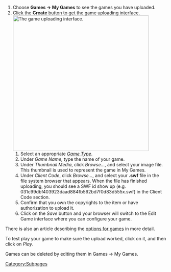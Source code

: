 #Choose '''Games &rarr; My Games''' to see the games you have uploaded.
#Click the '''Create''' button to get the game uploading interface. [[Image:Games-Create_Game.png|none|425px|thumb|The game uploading interface.]]
##Select an appropriate ''[[options for games#Game Type|Game Type]]''.
##Under ''Game Name'', type the name of your game.
##Under ''Thumbnail Media'', click ''Browse...'', and select your image file. This thumbnail is used to represent the game in My Games.
##Under ''Client Code'', click ''Browse...'', and select your '''.swf''' file in the file system browser that appears. When the file has finished uploading, you should see a SWF id show up (e.g. 031c99dbf403923daad884fb562bd7f0d83d555x.swf) in the Client Code section.
##Confirm that you own the copyrights to the item or have authorization to upload it. 
##Click on the ''Save'' button and your browser will switch to the Edit Game interface where you can configure your game.

There is also an article describing the [[options for games]] in more detail.

To test play your game to make sure the upload worked, click on it, and then click on ''Play''.

Games can be deleted by editing them in Games &rarr; My Games.<noinclude>[[Category:Subpages]]</noinclude>
